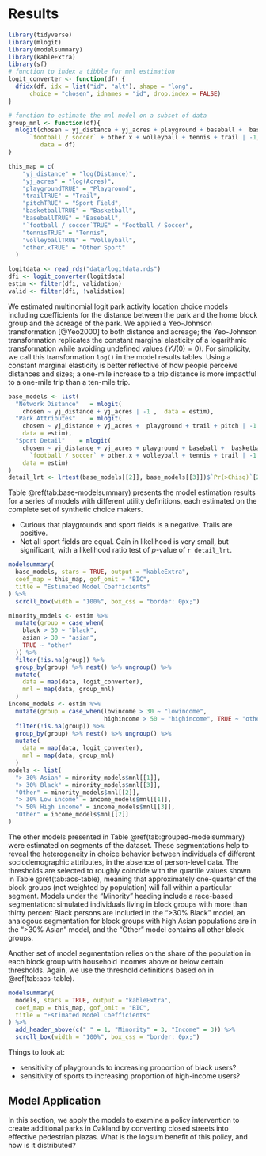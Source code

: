 # Results

```r
library(tidyverse)
library(mlogit)
library(modelsummary)
library(kableExtra)
library(sf)
# function to index a tibble for mnl estimation
logit_converter <- function(df) {
  dfidx(df, idx = list("id", "alt"), shape = "long",  
      choice = "chosen", idnames = "id", drop.index = FALSE)
}

# function to estimate the mnl model on a subset of data
group_mnl <- function(df){
  mlogit(chosen ~ yj_distance + yj_acres + playground + baseball +  basketball +
      `football / soccer` + other.x + volleyball + tennis + trail | -1,
         data = df)
}

this_map = c(
    "yj_distance" = "log(Distance)",
    "yj_acres" = "log(Acres)",
    "playgroundTRUE" = "Playground",
    "trailTRUE" = "Trail",
    "pitchTRUE" = "Sport Field",
    "basketballTRUE" = "Basketball",
    "baseballTRUE" = "Baseball",
    "`football / soccer`TRUE" = "Football / Soccer",
    "tennisTRUE" = "Tennis",
    "volleyballTRUE" = "Volleyball",
    "other.xTRUE" = "Other Sport"
  )
```


```r
logitdata <- read_rds("data/logitdata.rds")
dfi <- logit_converter(logitdata)
estim <- filter(dfi, validation)
valid <- filter(dfi, !validation)
```

We estimated multinomial logit park activity location choice models including
coefficients for the distance between the park and the home block group and the
acreage of the park. We applied a Yeo-Johnson transformation [@Yeo2000] to both
distance and acreage; the Yeo-Johnson transformation replicates the constant
marginal elasticity of a logarithmic transformation while avoiding undefined
values ($YJ(0) = 0$). For simplicity, we call this transformation `log()` in the
model results tables. Using a constant marginal elasticity is better reflective
of how people perceive distances and sizes; a one-mile increase to a trip
distance is more impactful to a one-mile trip than a ten-mile trip.

```r
base_models <- list(
  "Network Distance"   = mlogit(
    chosen ~ yj_distance + yj_acres | -1 ,  data = estim),
  "Park Attributes"    = mlogit(
    chosen ~ yj_distance + yj_acres +  playground + trail + pitch | -1 , 
    data = estim),
  "Sport Detail"    = mlogit(
    chosen ~ yj_distance + yj_acres + playground + baseball +  basketball +
      `football / soccer` + other.x + volleyball + tennis + trail | -1 , 
    data = estim)
)
detail_lrt <- lrtest(base_models[[2]], base_models[[3]])$`Pr(>Chisq)`[2]
```

Table \@ref(tab:base-modelsummary) presents the model estimation results for a
series of models with different utility definitions, each estimated on the 
complete set of synthetic choice makers. 

  - Curious that playgrounds and sport fields is a negative. Trails are positive.
  - Not all sport fields are equal. Gain in likelihood is very small, but
    significant, with a likelihood ratio test of $p$-value of `r detail_lrt`. 

```r
modelsummary(
  base_models, stars = TRUE, output = "kableExtra",
  coef_map = this_map, gof_omit = "BIC",
  title = "Estimated Model Coefficients"
) %>%
  scroll_box(width = "100%", box_css = "border: 0px;")
```


```r
minority_models <- estim %>%
  mutate(group = case_when(
    black > 30 ~ "black",
    asian > 30 ~ "asian",
    TRUE ~ "other"
  )) %>%
  filter(!is.na(group)) %>%
  group_by(group) %>% nest() %>% ungroup() %>%
  mutate(
    data = map(data, logit_converter),
    mnl = map(data, group_mnl)
  ) 
income_models <- estim %>%
  mutate(group = case_when(lowincome > 30 ~ "lowincome", 
                           highincome > 50 ~ "highincome", TRUE ~ "other")) %>%
  filter(!is.na(group)) %>%
  group_by(group) %>% nest() %>% ungroup() %>%
  mutate(
    data = map(data, logit_converter),
    mnl = map(data, group_mnl)
  )
models <- list(
  "> 30% Asian" = minority_models$mnl[[1]],
  "> 30% Black" = minority_models$mnl[[3]],
  "Other" = minority_models$mnl[[2]],
  "> 30% Low income" = income_models$mnl[[1]],
  "> 50% High income" = income_models$mnl[[3]],
  "Other" = income_models$mnl[[2]]
)
```

The other models presented in Table \@ref(tab:grouped-modelsummary) were
estimated on segments of the dataset. These segmentations help to reveal the
heterogeneity in choice behavior between individuals of different
sociodemographic attributes, in the absence of person-level data. The thresholds
are selected to roughly coincide with the quartile values shown in Table
\@ref(tab:acs-table), meaning that approximately one-quarter of the block groups
(not weighted by population) will fall within a particular segment. Models under
the "Minority" heading include a race-based segmentation: simulated individuals
living in block groups with more than thirty percent Black persons are included
in the ">30% Black" model, an analogous segmentation for block groups with high
Asian populations are in the ">30% Asian" model, and the "Other" model contains
all other block groups.

Another set of model segmentation relies on the share of the population in each
block group with household incomes above or below certain thresholds. Again,
we use the threshold definitions based on in \@ref(tab:acs-table).

```r
modelsummary(
  models, stars = TRUE, output = "kableExtra",
  coef_map = this_map, gof_omit = "BIC",
  title = "Estimated Model Coefficients"
) %>%
  add_header_above(c(" " = 1, "Minority" = 3, "Income" = 3)) %>%
  scroll_box(width = "100%", box_css = "border: 0px;")
```


Things to look at:

  - sensitivity of playgrounds to increasing proportion of black users?
  - sensitivity of sports to increasing proportion of high-income users?


## Model Application

In this section, we apply the models to examine a policy intervention to create
additional parks in Oakland by converting closed streets into effective
pedestrian plazas. What is the logsum benefit of this policy, and how is it
distributed?
